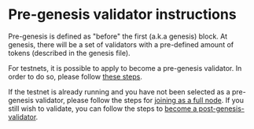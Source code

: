 # Pre-genesis validator instructions

Pre-genesis is defined as "before" the first (a.k.a genesis) block. 
At genesis, there will be a set of validators with a pre-defined amount of tokens (described in the genesis file).

For testnets, it is possible to apply to become a pre-genesis validator.
In order to do so, please follow [these steps](./genesis-validator-apply.md).

If the testnet is already running and you have not been selected as a pre-genesis validator, please follow the steps for [joining as a full node](../../ledger/running-a-full-node.md). If you still wish to validate, you can follow the steps to [become a post-genesis-validator](./post-genesis-validator.md).
